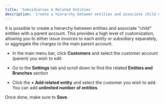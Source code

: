 ```yaml
---
title: 'Subsidiaries & Related Entities'
description: 'Create a hierarchy between entities and associate child entities'
---
```


It is possible to create a hierarchy between entities and associate "child" entities with a parent account. This provides a high level of customization, allowing you to either issue invoices to each entity or subsidiary separately, or aggregate the charges to the main parent account.

-  In the main menu bar, click **Customers** and select the customer account (parent) you wish to edit

- Go to the **Settings** tab and scroll down to find the related **Entities and Branches** section

- Click the **+ Add related entity** and select the customer you wish to add. You can add **unlimited number of entities**.

Once done, make sure to **Save**.